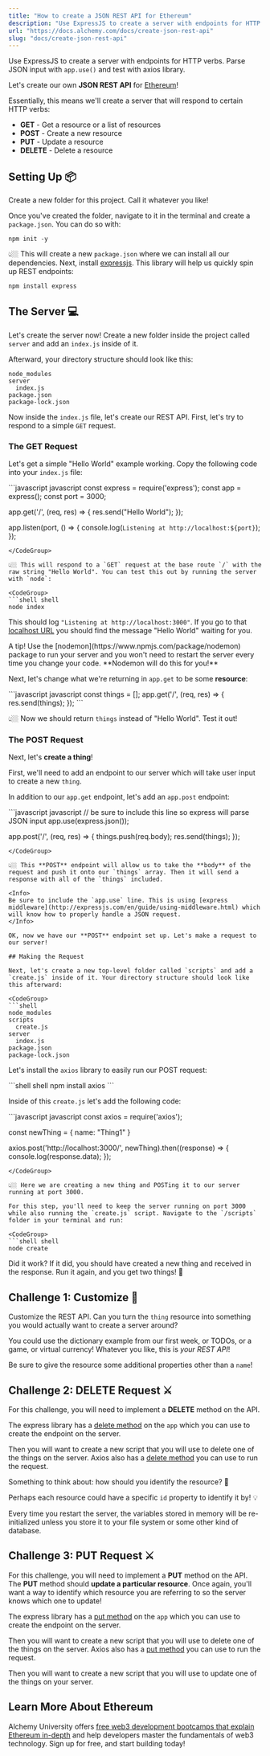 ```yaml
---
title: "How to create a JSON REST API for Ethereum"
description: "Use ExpressJS to create a server with endpoints for HTTP verbs. Parse JSON input with app.use() and test with axios library."
url: "https://docs.alchemy.com/docs/create-json-rest-api"
slug: "docs/create-json-rest-api"
---
```


Use ExpressJS to create a server with endpoints for HTTP verbs. Parse JSON input with `app.use()` and test with axios library.

Let's create our own **JSON REST API** for [Ethereum](/docs/what-is-ethereum)!

Essentially, this means we'll create a server that will respond to certain HTTP verbs:

* **GET** - Get a resource or a list of resources
* **POST** - Create a new resource
* **PUT** - Update a resource
* **DELETE** - Delete a resource

## Setting Up 📦

Create a new folder for this project. Call it whatever you like!

Once you've created the folder, navigate to it in the terminal and create a `package.json`. You can do so with:

```shell
npm init -y
```

👆🏼 This will create a new `package.json` where we can install all our dependencies. Next, install [expressjs](https://expressjs.com/en/api.html). This library will help us quickly spin up REST endpoints:

```shell
npm install express
```

## The Server 💻

Let's create the server now! Create a new folder inside the project called `server` and add an `index.js` inside of it.

Afterward, your directory structure should look like this:

```shell
node_modules
server
  index.js
package.json
package-lock.json
```

Now inside the `index.js` file, let's create our REST API. First, let's try to respond to a simple `GET` request.

### The GET Request

Let's get a simple "Hello World" example working. Copy the following code into your `index.js` file:

<CodeGroup>
  ```javascript javascript
  const express = require('express');
  const app = express();
  const port = 3000;

  app.get('/', (req, res) => {
    res.send("Hello World");
  });

  app.listen(port, () => {
    console.log(`Listening at http://localhost:${port}`);
  });
  ```
</CodeGroup>

👆🏼 This will respond to a `GET` request at the base route `/` with the raw string "Hello World". You can test this out by running the server with `node`:

<CodeGroup>
  ```shell shell
  node index
  ```
</CodeGroup>

This should log `"Listening at http://localhost:3000"`. If you go to that [localhost URL](http://localhost:3000) you should find the message "Hello World" waiting for you.

<Info>
  A tip! Use the [nodemon](https://www.npmjs.com/package/nodemon) package to run your server and you won't need to restart the server every time you change your code. **Nodemon will do this for you!**
</Info>

Next, let's change what we're returning in `app.get` to be some **resource**:

<CodeGroup>
  ```javascript javascript
  const things = [];
  app.get('/', (req, res) => {
    res.send(things);
  });
  ```
</CodeGroup>

👆🏼 Now we should return `things` instead of "Hello World". Test it out!

### The POST Request

Next, let's **create a thing**!

First, we'll need to add an endpoint to our server which will take user input to create a new `thing`.

In addition to our `app.get` endpoint, let's add an `app.post` endpoint:

<CodeGroup>
  ```javascript javascript
  // be sure to include this line so express will parse JSON input
  app.use(express.json());

  app.post('/', (req, res) => {
    things.push(req.body);
    res.send(things);
  });
  ```
</CodeGroup>

👆🏼 This **POST** endpoint will allow us to take the **body** of the request and push it onto our `things` array. Then it will send a response with all of the `things` included.

<Info>
  Be sure to include the `app.use` line. This is using [express middleware](http://expressjs.com/en/guide/using-middleware.html) which will know how to properly handle a JSON request.
</Info>

OK, now we have our **POST** endpoint set up. Let's make a request to our server!

## Making the Request

Next, let's create a new top-level folder called `scripts` and add a `create.js` inside of it. Your directory structure should look like this afterward:

<CodeGroup>
  ```shell
  node_modules
  scripts
    create.js
  server
    index.js
  package.json
  package-lock.json
  ```
</CodeGroup>

Let's install the `axios` library to easily run our POST request:

<CodeGroup>
  ```shell shell
  npm install axios
  ```
</CodeGroup>

Inside of this `create.js` let's add the following code:

<CodeGroup>
  ```javascript javascript
  const axios = require('axios');

  const newThing = { name: "Thing1" }

  axios.post('http://localhost:3000/', newThing).then((response) => {
    console.log(response.data);
  });
  ```
</CodeGroup>

👆🏼 Here we are creating a new thing and POSTing it to our server running at port 3000.

For this step, you'll need to keep the server running on port 3000 while also running the `create.js` script. Navigate to the `/scripts` folder in your terminal and run:

<CodeGroup>
  ```shell shell
  node create
  ```
</CodeGroup>

Did it work? If it did, you should have created a new thing and received in the response. Run it again, and you get two things! 🎉

## Challenge 1: Customize 🎨

Customize the REST API. Can you turn the `thing` resource into something you would actually want to create a server around?

You could use the dictionary example from our first week, or TODOs, or a game, or virtual currency! Whatever you like, this is *your REST API*!

Be sure to give the resource some additional properties other than a `name`!

## Challenge 2: DELETE Request ⚔️

For this challenge, you will need to implement a **DELETE** method on the API.

The express library has a [delete method](http://expressjs.com/en/4x/api.html#app.delete.method) on the `app` which you can use to create the endpoint on the server.

Then you will want to create a new script that you will use to delete one of the things on the server. Axios also has a [delete method](https://github.com/axios/axios#axiosdeleteurl-config-1) you can use to run the request.

Something to think about: how should you identify the resource? 🤔

Perhaps each resource could have a specific `id` property to identify it by! 💡

<Warning>
  Every time you restart the server, the variables stored in memory will be re-initialized unless you store it to your file system or some other kind of database.
</Warning>

## Challenge 3: PUT Request ⚔️

For this challenge, you will need to implement a **PUT** method on the API. The **PUT** method should **update a particular resource**. Once again, you'll want a way to identify which resource you are referring to so the server knows which one to update!

The express library has a [put method](http://expressjs.com/en/4x/api.html#app.put.method) on the `app` which you can use to create the endpoint on the server.

Then you will want to create a new script that you will use to delete one of the things on the server. Axios also has a [put method](https://github.com/axios/axios#axiosputurl-data-config-1) you can use to run the request.

Then you will want to create a new script that you will use to update one of the things on your server.

## Learn More About Ethereum

Alchemy University offers [free web3 development bootcamps that explain Ethereum in-depth](https://university.alchemy.com/ethereum) and help developers master the fundamentals of web3 technology. Sign up for free, and start building today!
